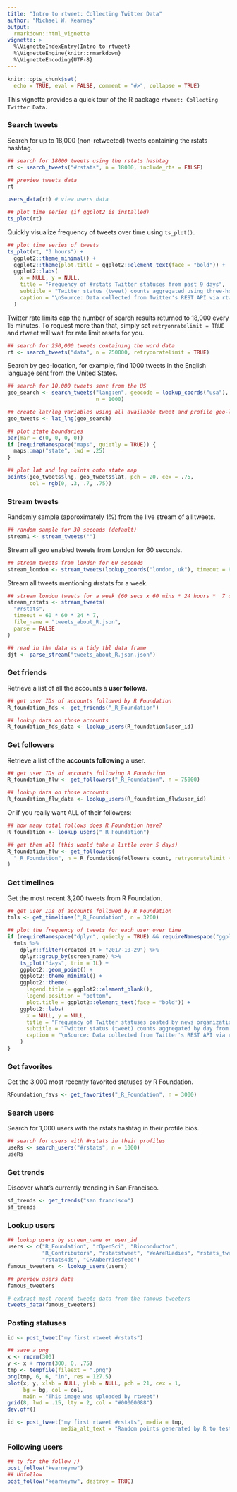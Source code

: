 ```yaml
---
title: "Intro to rtweet: Collecting Twitter Data"
author: "Michael W. Kearney"
output:
  rmarkdown::html_vignette
vignette: >
  %\VignetteIndexEntry{Intro to rtweet}
  %\VignetteEngine{knitr::rmarkdown}
  %\VignetteEncoding{UTF-8}
---
```


```r
knitr::opts_chunk$set(
  echo = TRUE, eval = FALSE, comment = "#>", collapse = TRUE)
```

This vignette provides a quick tour of the R package `rtweet: Collecting Twitter Data`.

### Search tweets

Search for up to 18,000 (non-retweeted) tweets containing the rstats hashtag.
```r
## search for 18000 tweets using the rstats hashtag
rt <- search_tweets("#rstats", n = 18000, include_rts = FALSE)

## preview tweets data
rt

users_data(rt) # view users data

## plot time series (if ggplot2 is installed)
ts_plot(rt)
```


Quickly visualize frequency of tweets over time using `ts_plot()`.
```r
## plot time series of tweets
ts_plot(rt, "3 hours") +
  ggplot2::theme_minimal() +
  ggplot2::theme(plot.title = ggplot2::element_text(face = "bold")) +
  ggplot2::labs(
    x = NULL, y = NULL,
    title = "Frequency of #rstats Twitter statuses from past 9 days",
    subtitle = "Twitter status (tweet) counts aggregated using three-hour intervals",
    caption = "\nSource: Data collected from Twitter's REST API via rtweet"
  )
```

Twitter rate limits cap the number of search results returned to
18,000 every 15 minutes. To request more than that, simply set
`retryonratelimit = TRUE` and rtweet will wait for rate limit
resets for you.
```r
## search for 250,000 tweets containing the word data
rt <- search_tweets("data", n = 250000, retryonratelimit = TRUE)
```

Search by geo-location, for example, find 1000 tweets in the English
language sent from the United States.
```r
## search for 10,000 tweets sent from the US
geo_search <- search_tweets("lang:en", geocode = lookup_coords("usa"),
                            n = 1000)

## create lat/lng variables using all available tweet and profile geo-location data
geo_tweets <- lat_lng(geo_search)

## plot state boundaries
par(mar = c(0, 0, 0, 0))
if (requireNamespace("maps", quietly = TRUE)) {
  maps::map("state", lwd = .25)
}

## plot lat and lng points onto state map
points(geo_tweets$lng, geo_tweets$lat, pch = 20, cex = .75, 
       col = rgb(0, .3, .7, .75))
```

### Stream tweets

Randomly sample (approximately 1%) from the live stream of all tweets.
```r
## random sample for 30 seconds (default)
stream1 <- stream_tweets("")
```

Stream all geo enabled tweets from London for 60 seconds.
```r
## stream tweets from london for 60 seconds
stream_london <- stream_tweets(lookup_coords("london, uk"), timeout = 60)
```

Stream all tweets mentioning #rstats for a week.
```r
## stream london tweets for a week (60 secs x 60 mins * 24 hours *  7 days)
stream_rstats <- stream_tweets(
  "#rstats",
  timeout = 60 * 60 * 24 * 7,
  file_name = "tweets_about_R.json",
  parse = FALSE
)

## read in the data as a tidy tbl data frame
djt <- parse_stream("tweets_about_R.json.json")
```

### Get friends

Retrieve a list of all the accounts a **user follows**.
```r
## get user IDs of accounts followed by R Foundation
R_foundation_fds <- get_friends("_R_Foundation")

## lookup data on those accounts
R_foundation_fds_data <- lookup_users(R_foundation$user_id)
```

### Get followers

Retrieve a list of the **accounts following** a user.
```r
## get user IDs of accounts following R Foundation
R_foundation_flw <- get_followers("_R_Foundation", n = 75000)

## lookup data on those accounts
R_foundation_flw_data <- lookup_users(R_foundation_flw$user_id)
```

Or if you really want ALL of their followers:
```r
## how many total follows does R Foundation have?
R_foundation <- lookup_users("_R_Foundation")

## get them all (this would take a little over 5 days)
R_foundation_flw <- get_followers(
  "_R_Foundation", n = R_foundation$followers_count, retryonratelimit = TRUE
)
```

### Get timelines

Get the most recent 3,200 tweets from R Foundation.
```r
## get user IDs of accounts followed by R Foundation
tmls <- get_timelines("_R_Foundation", n = 3200)

## plot the frequency of tweets for each user over time
if (requireNamespace("dplyr", quietly = TRUE) && requireNamespace("ggplot2", quietly = TRUE)) {
  tmls %>%
    dplyr::filter(created_at > "2017-10-29") %>%
    dplyr::group_by(screen_name) %>%
    ts_plot("days", trim = 1L) +
    ggplot2::geom_point() +
    ggplot2::theme_minimal() +
    ggplot2::theme(
      legend.title = ggplot2::element_blank(),
      legend.position = "bottom",
      plot.title = ggplot2::element_text(face = "bold")) +
    ggplot2::labs(
      x = NULL, y = NULL,
      title = "Frequency of Twitter statuses posted by news organization",
      subtitle = "Twitter status (tweet) counts aggregated by day from October/November 2017",
      caption = "\nSource: Data collected from Twitter's REST API via rtweet"
    )
}
```

### Get favorites

Get the 3,000 most recently favorited statuses by R Foundation.
```r
RFoundation_favs <- get_favorites("_R_Foundation", n = 3000)
```

### Search users

Search for 1,000 users with the rstats hashtag in their profile bios.
```r
## search for users with #rstats in their profiles
useRs <- search_users("#rstats", n = 1000)
useRs
```

### Get trends

Discover what's currently trending in San Francisco.
```r
sf_trends <- get_trends("san francisco")
sf_trends
```

### Lookup users

```r
## lookup users by screen_name or user_id
users <- c("R_Foundation", "rOpenSci", "Bioconductor",
           "R_Contributors", "rstatstweet", "WeAreRLadies", "rstats_tweets",
           "rstats4ds", "CRANberriesfeed")
famous_tweeters <- lookup_users(users)

## preview users data
famous_tweeters

# extract most recent tweets data from the famous tweeters
tweets_data(famous_tweeters)
```


### Posting statuses

```r
id <- post_tweet("my first rtweet #rstats")

## save a png
x <- rnorm(300)
y <- x + rnorm(300, 0, .75)
tmp <- tempfile(fileext = ".png")
png(tmp, 6, 6, "in", res = 127.5)
plot(x, y, xlab = NULL, ylab = NULL, pch = 21, cex = 1,
     bg = bg, col = col,
     main = "This image was uploaded by rtweet")
grid(8, lwd = .15, lty = 2, col = "#00000088")
dev.off()

id <- post_tweet("my first rtweet #rstats", media = tmp, 
                 media_alt_text = "Random points generated by R to test posting media and alt text. Image posted with rtweet.")
```

### Following users

```r
## ty for the follow ;)
post_follow("kearneymw")
## Unfollow
post_follow("kearneymw", destroy = TRUE)
```
